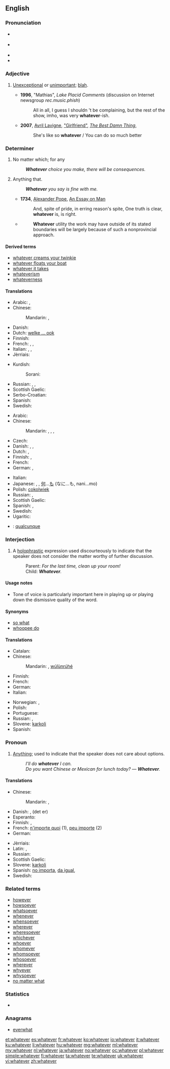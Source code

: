 ==English==

===Pronunciation===
* {{a|RP}} {{IPA|/ʍɒtˈɛvə/}}
* {{a|GenAm}} {{IPA|/wɑtˈɛvɚ/}}
* {{audio|en-us-whatever.ogg|Audio (US)}}
* {{rhymes|ɛvə(r)}}

===Adjective===
{{en-adj}}

# {{colloquial}} [[unexceptional|Unexceptional]] or [[unimportant]]; [[blah]].
#* '''1996''', "Mathias", ''Lake Placid Comments'' (discussion on Internet newsgroup ''rec.music.phish'')
#*: All in all, I guess I shouldn 't be complaining, but the rest of the show, imho, was very '''whatever'''-ish.
#* '''2007''', [[w:Avril Lavigne|Avril Lavigne]], [[w:Girlfriend (Avril Lavigne song)|"Girlfriend"]], [[w:The Best Damn Thing|''The Best Damn Thing'']],
#*: She's like so '''whatever'''&nbsp;/ You can do so much better

===Determiner===
{{en-det}}

# No matter which; for any
#: '''''Whatever''' choice you make, there will be consequences.''
# {{context|relative}} Anything that.
#: '''''Whatever''' you say is fine with me.''
#* '''1734''', [[w:Alexander Pope|Alexander Pope]], [[w:An Essay on Man|An Essay on Man]]
#*: And, spite of pride, in erring reason's spite, One truth is clear, '''whatever''' is, is right.
#* {{RQ:Schuster Hepaticae V|viii}}
#*: '''Whatever''' utility the work may have outside of its stated boundaries will be largely because of such a nonprovincial approach.

====Derived terms====
* [[whatever creams your twinkie]]
* [[whatever floats your boat]]
* [[whatever it takes]]
* [[whateverism]]
* [[whateverness]]

====Translations====
{{trans-top|no matter which; for any}}
* Arabic: {{t+|ar|أي|tr='ayy}},  {{t-|ar|أيما|tr='áyyamaa}}
* Chinese:
*: Mandarin: {{t|cmn|不管怎樣|sc=Hani}},  {{t|cmn|不管怎样|tr=[[bùguǎn]] [[zěnyàng]]|sc=Hani}}
* Danish: {{t+|da|uanset}}
* Dutch: [[welke ... ook]]
* Finnish: {{t+|fi|tahansa|alt=minkä tahansa}}
* French: {{t+|fr|quel que soit}},  {{t+|fr|n'importe quel|m}},  {{t+|fr|n'importe quelle|f}}
* Italian: {{t+|it|qualunque}}, {{t+|it|qualsiasi}}, {{t+|it|qualsivoglia}}
* Jèrriais: {{tø|roa-jer|n'împorte tchi|alt=n'împorte tchi qu'}}
{{trans-mid}}
* Kurdish:
*: Sorani: {{ku-Arab|[[هه‌رچی]]}}
* Russian: {{t-|ru|какой бы ни|tr=kakój by ni}},  {{t+|ru|любой|tr=ljubój}},  {{t-|ru|какой бы то ни было|tr=kakój by to ní bylo}}
* Scottish Gaelic: {{t-|gd|ge be}}
* Serbo-Croatian: {{t-|sh|koji god}}
* Spanish: {{t+|es|cualquier|m|f}}
* Swedish: {{t-|sv|vad som helst}}
{{trans-bottom}}

{{trans-top|anything}}
* Arabic: {{t-|ar|أي شيء|tr='ayy shay'}}
* Chinese:
*: Mandarin: {{t|cmn|無論什麼|sc=Hani}},  {{t|cmn|无论什么|tr=[[wúlùn]] [[shénme]]|sc=Hani}}, {{t|cmn|無論何事|sc=Hani}},  {{t|cmn|无论何事|tr=[[wúlùn]] [[héshì]]|sc=Hani}}
* Czech: {{t-|cs|cokoli}}
* Danish: {{t-|da|hvad end}}, {{t-|da|alt hvad}}, {{t-|da|hvad som helst}}
* Dutch: {{t-|nl|maakt niet uit}}, {{t-|nl|het zal wel}}
* Finnish: {{t+|fi|tahansa|alt=mitä tahansa}}, {{t-|fi|mikä ikinä}}
* French: {{t+|fr|quoi que}}
* German: {{t-|de|was immer}},  {{t-|de|was auch immer}}
{{trans-mid}}
* Italian: {{t-|it|qualsiasi cosa}}
* Japanese: {{t-|ja|何でも|tr=なんでも, nan-demo}},  {{t-|ja|何事も|tr=なにごとも, nanigoto-mo}}, [[何]]...[[も]] (なに...も, nani...mo)
* Polish: [[cokolwiek]]
* Russian: {{t-|ru|всё, что|tr=vsjo, čto}} {{qualifier|read: vsjo, što}}, {{t+|ru|что бы ни|tr=čtó by ni}} {{qualifier|read: štó by ni}}
* Scottish Gaelic: {{t-|gd|ge be dè}}
* Spanish: {{t-|es|lo que sea que}}, {{t-|es|cualquier cosa que}}
* Swedish: {{t-|sv|vad som helst}}
* Ugaritic: {{tø|uga|𐎎𐎐𐎎|tr=mnm|sc=Ugar}}
{{trans-bottom}}

{{checktrans-top}}
* {{ttbc|ia}}: [[qualcunque]]
{{trans-mid}}
{{trans-bottom}}

===Interjection===
{{en-interj}}

# {{colloquial|dismissive}} A [[holophrastic]] expression used discourteously to indicate that the speaker does not consider the matter worthy of further discussion.
#: Parent: ''For the last time, clean up your room!''
#: Child: '''''Whatever'''.''

====Usage notes====
* Tone of voice is particularly important here in playing up or playing down the dismissive quality of the word.

====Synonyms====
* [[so what]]
* [[whoopee do]]

====Translations====
{{trans-top|indicating the matter is not worthy of further discussion}}
* Catalan: {{t-|ca|el que tu diguis}}
* Chinese:
*: Mandarin:  {{t-|cmn|无论如何|sc=Hani}}, [[wúlùnrúhé]]
* Finnish: {{t-|fi|miten vain}}
* French: {{t+|fr|bof}}
* German: {{t-|de|wie dem auch sei}}
* Italian: {{t-|it|vabbè}}
{{trans-mid}}
* Norwegian: {{t-|no|samma det!}}, {{qualifier|teenage slang}} {{t-|no|whatever!}}
* Polish: {{t-|pl|nieważne}}
* Portuguese: {{t-|pt|tanto faz}}
* Russian: {{t+|ru|всё равно|tr=vsjo ravnó}},  {{t-|ru|ну и ладно|tr=nu i ládno}}
* Slovene: [[karkoli]]
* Spanish: {{t-|es|como sea}}
{{trans-bottom}}

===Pronoun===
{{en-pron}}

# [[anything|Anything]]; used to indicate that the speaker does not care about options.
#: ''I'll do '''whatever''' I can.''
#: ''Do you want Chinese or Mexican for lunch today? &mdash; '''Whatever'''.''

====Translations====
{{trans-top|anything}}
* Chinese:
*: Mandarin: {{t|cmn|無論什麼|sc=Hani}},  {{t|cmn|无论什么|tr=[[wúlùn]] [[shénme]]|sc=Hani}}
* Danish: {{t-|da|hvad som helst}}, (det er) {{t-|da|ligegyldigt}}
* Esperanto: {{t-|eo|kio ajn}}
* Finnish: {{t+|fi|tahansa|alt=mitä tahansa}}, {{t-|fi|mikä ikinä}}
* French: [[n'importe quoi]] (1), [[peu importe]] (2)
* German: {{t+|de|egal}}
{{trans-mid}}
* Jèrriais: {{tø|roa-jer|n'împorte tchi}}
* Latin: {{t+|la|quidquid}}, {{t+|la|quisquis}}
* Russian: {{t-|ru|что угодно|tr=čto ugódno}} {{qualifier|read: što ugódno}}
* Scottish Gaelic: {{t-|gd|ge be dè}}
* Slovene: [[karkoli]]
* Spanish: [[no importa]], [[da igual]], {{t-|es|lo que sea}}
* Swedish: {{t-|sv|vad som helst}}
{{trans-bottom}}

===Related terms===
* [[however]]
* [[howsoever]]
* [[whatsoever]]
* [[whenever]]
* [[whensoever]]
* [[wherever]]
* [[wheresoever]]
* [[whichever]]
* [[whoever]]
* [[whomever]]
* [[whomsoever]]
* [[whosoever]]
* [[wherever]]
* [[whyever]]
* [[whysoever]]
* [[no matter what]]

===Statistics===
* {{rank|George|influence|March|668|whatever|reach|secret|showed}}

===Anagrams===
* [[everwhat#English|everwhat]]

[[et:whatever]]
[[es:whatever]]
[[fr:whatever]]
[[ko:whatever]]
[[io:whatever]]
[[it:whatever]]
[[ku:whatever]]
[[li:whatever]]
[[hu:whatever]]
[[mg:whatever]]
[[ml:whatever]]
[[my:whatever]]
[[nl:whatever]]
[[ja:whatever]]
[[no:whatever]]
[[oc:whatever]]
[[pl:whatever]]
[[simple:whatever]]
[[fi:whatever]]
[[ta:whatever]]
[[te:whatever]]
[[uk:whatever]]
[[vi:whatever]]
[[zh:whatever]]